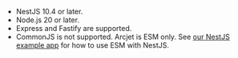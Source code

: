 - NestJS 10.4 or later.
- Node.js 20 or later.
- Express and Fastify are supported.
- CommonJS is not supported. Arcjet is ESM only. See
  [our NestJS example app](https://github.com/arcjet/example-nestjs) for how to
  use ESM with NestJS.
